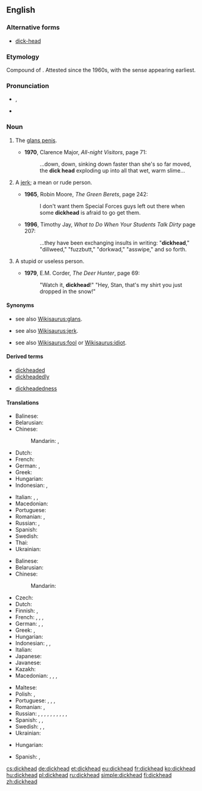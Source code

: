 ==English==

===Alternative forms===
* [[dick-head]] <!--but "dick head" is wrong-->

===Etymology===
Compound of {{compound|dick|head|lang=en}}. Attested since the 1960s, with the {{term|jerk|lang=en}} sense appearing earliest.

===Pronunciation===
* {{enPR|ʹdĭkhĕd}}, {{IPA|/ˈdɪkhɛd/|lang=en}}
* {{audio|en-us-dickhead.ogg|Audio (US)|lang=en}}

===Noun===
{{en-noun}}

# {{context|vulgar|colloquial|lang=en}} The [[glans penis]].
#* '''1970''', Clarence Major, ''All-night Visitors'', page 71:
#*: ...down, down, sinking down faster than she's so far moved, the '''dick head''' exploding up into all that wet, warm slime...
# {{context|vulgar|colloquial|pejorative|lang=en}} A [[jerk]]; a mean or rude person.
#* '''1965''', Robin Moore, ''The Green Berets'', page 242:
#*: I don't want them Special Forces guys left out there when some '''dickhead''' is afraid to go get them.
#* '''1996''', Timothy Jay, ''What to Do When Your Students Talk Dirty'' page 207:
#*: ...they have been exchanging insults in writing: "'''dickhead'''," "dillweed," "fuzzbutt," "dorkwad," "asswipe," and so forth.
# {{context|vulgar|colloquial|pejorative|lang=en}} A stupid or useless person.
#* '''1979''', E.M. Corder, ''The Deer Hunter'', page 69:
#*: "Watch it, '''dickhead'''!" "Hey, Stan, that's my shirt you just dropped in the snow!"

====Synonyms====
* {{sense|glans penis}} see also [[Wikisaurus:glans]].
* {{sense|jerk}} see also [[Wikisaurus:jerk]].
* {{sense|idiot}} see also [[Wikisaurus:fool]] or [[Wikisaurus:idiot]].

====Derived terms====
{{rel-top|terms derived from dickhead}}
*[[dickheaded]]
*[[dickheadedly]]
{{rel-mid}}
*[[dickheadedness]]
{{rel-bottom}}

====Translations====
{{trans-top|(''slang'') glans penis}}
* Balinese: {{t|ban|naskleng}}
* Belarusian: {{t|be|залупа|f|tr=zalúpa|sc=Cyrl}} {{qualifier|vulgar}}
* Chinese:
*: Mandarin: {{t|cmn|龜頭|sc=Hani}}, {{t+|cmn|龟头|tr=guītóu|sc=Hani}}
* Dutch: {{t+|nl|eikel|m}}
* French: {{t+|fr|gland|m}}
* German: {{t+|de|Eichel|f}}, {{t+|de|Nille|f}}
* Greek: {{t|el|πουτσοκέφαλος|m}}
* Hungarian: {{t+|hu|makk}}
* Indonesian: {{t|id|palkon}}, {{t|id|pukon}}
{{trans-mid}}
* Italian: {{t+|it|glande|m}}, {{t+|it|cappella|f}}, {{t|it|testa di cazzo|f}}
* Macedonian: {{t|mk|глава|f|tr=gláva}}
* Portuguese: {{t+|pt|cabeça|f}}
* Romanian: {{t+|ro|gland}}, {{t|ro|vârful de pulă}}
* Russian: {{t+|ru|голо́вка|f}}, {{t+|ru|залу́па|f}} {{qualifier|vulgar}}
* Spanish: {{t+|es|capullo|m}}
* Swedish: {{t+|sv|ollon}}
* Thai: {{t|th|หัวควย|sc=Thai|tr=hŭa kuay}}
* Ukrainian: {{t|uk|залупа|f|tr=zalúpa|sc=Cyrl}} {{qualifier|vulgar}}
{{trans-bottom}}

{{trans-top|(''slang'') stupid person}}
* Balinese: {{t|ban|naskleng}}
* Belarusian: {{t|be|хуйло́|n|sc=Cyrl}}
* Chinese:
*: Mandarin: {{t+|cmn|傻屄|tr=shǎbī|sc=Hani}} {{qualifier|vulgar}}
* Czech: {{t+|cs|kokot}}
* Dutch: {{t+|nl|eikel|m}}
* Finnish: {{t|fi|molopää}}, {{t+|fi|munapää}}
* French: {{t+|fr|tête de nœud|f}}, {{t|fr|tête de vier|f}}, {{t+|fr|gland|m}}, {{t+|fr|connard|m}}
* German: {{t+|de|Dummkopf|m}}, {{t+|de|Depp|m}}, {{t+|de|Schwachkopf|m}}
* Greek: {{t+|el|ηλίθιος|m}}, {{t+|el|βλάκας|m}}
* Hungarian: {{t+|hu|faszfej}}
* Indonesian: {{t+|id|goblok}}, {{t+|id|brengsek}}, {{t+|id|keparat}}
* Italian: {{t|it|testa di cazzo|f}}
* Japanese: {{t|ja|糞垂|tr=くそたれ, kusotare|sc=Jpan}}
* Javanese: {{t+|jv|pekok}}
* Kazakh: {{t|kk|қотақбас}}
* Macedonian: {{t|mk|акмак|m|tr=ákmak}}, {{t|mk|токмак|m|tr=tókmak}}, {{t|mk|абдал|m|tr=ábdal}}, {{t|mk|куроглав|m|tr=kúroglav}}
{{trans-mid}}
* Maltese: {{t|mt|ras żobbi|f}}
* Polish: {{t|pl|chujogłowy}}, {{t+|pl|chujoza|f}}
* Portuguese: {{t+|pt|retardado|m}}, {{t|pt|bobão|m}}, {{t+|pt|cuzão|m}}, {{t+|pt|otário|m}}
* Romanian: {{t+|ro|cap|n|alt=cap sec}}, {{qualifier|pejorative'' and ''obscene}} {{t|ro|cap de pulă|n}}
* Russian: {{t+|ru|тупи́ца|m|f}}, {{t+|ru|приду́рок|m}}, {{t+|ru|деби́л|m}}, {{t+|ru|долбоёб|m}} {{qualifier|vulgar}}, {{t+|ru|муда́к|m}} {{qualifier|vulgar}}, {{t+|ru|муди́ло|n}} {{qualifier|vulgar}}, {{t+|ru|ебла́н|m}} {{qualifier|vulgar}}, {{t+|ru|мудозво́н|m}} {{qualifier|vulgar}}, {{t+|ru|хуйло́|n}} {{qualifier|vulgar}}, {{t+|ru|уёбок|m}}, {{t+|ru|уёбище|n}}
* Spanish: {{t|es|cabeza de pene}}, {{t+|es|capullo|m}}, {{t+|es|gilipollas|m|f}}
* Swedish: {{t+|sv|kukhuvud|n}}, {{t+|sv|dumbom|c}}, {{t|sv|tjockskalle|c}}
* Ukrainian: {{t|uk|хуйло́|n|sc=Cyrl}}
{{trans-bottom}}

{{checktrans-top}}
* Hungarian: {{t+check|hu|faszfej}}
{{trans-mid}}
* Spanish: {{t-check|es|careverga}}, {{t-check|es|[[cara]] de [[verga]]}} <!-- was "[[cara]] de [[verga]]" - assumed sum-of-parts; if an idiom, remove the wikilinks to the individual words. see [[User:Kephir/gadgets/xte#Translation_fixing]] -->
{{trans-bottom}}

[[cs:dickhead]]
[[de:dickhead]]
[[et:dickhead]]
[[eu:dickhead]]
[[fr:dickhead]]
[[ko:dickhead]]
[[hu:dickhead]]
[[pl:dickhead]]
[[ru:dickhead]]
[[simple:dickhead]]
[[fi:dickhead]]
[[zh:dickhead]]